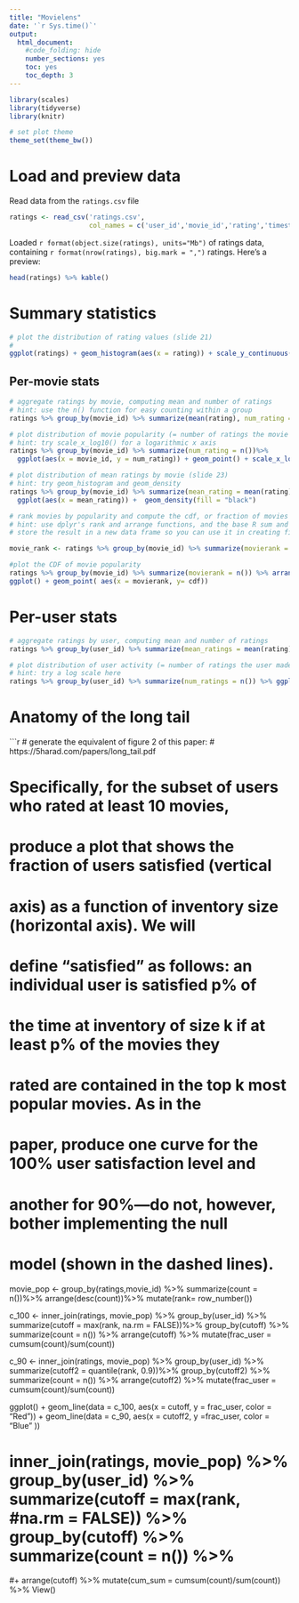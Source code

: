 ```yaml
---
title: "Movielens"
date: '`r Sys.time()`'
output:
  html_document:
    #code_folding: hide
    number_sections: yes
    toc: yes
    toc_depth: 3
---
```


```r
library(scales)
library(tidyverse)
library(knitr)

# set plot theme
theme_set(theme_bw())
```

# Load and preview data

Read data from the `ratings.csv` file
```r
ratings <- read_csv('ratings.csv',
                    col_names = c('user_id','movie_id','rating','timestamp'))
```

Loaded `r format(object.size(ratings), units="Mb")` of ratings data, containing `r format(nrow(ratings), big.mark = ",")` ratings. Here's a preview:
```r
head(ratings) %>% kable()
```

# Summary statistics

```r
# plot the distribution of rating values (slide 21)
#
ggplot(ratings) + geom_histogram(aes(x = rating)) + scale_y_continuous(label = comma) 

```

## Per-movie stats

```r
# aggregate ratings by movie, computing mean and number of ratings
# hint: use the n() function for easy counting within a group
ratings %>% group_by(movie_id) %>% summarize(mean(rating), num_rating = n())  
```

```r
# plot distribution of movie popularity (= number of ratings the movie received)
# hint: try scale_x_log10() for a logarithmic x axis
ratings %>% group_by(movie_id) %>% summarize(num_rating = n())%>%
  ggplot(aes(x = movie_id, y = num_rating)) + geom_point() + scale_x_log10(label = comma)

```

```r
# plot distribution of mean ratings by movie (slide 23)
# hint: try geom_histogram and geom_density
ratings %>% group_by(movie_id) %>% summarize(mean_rating = mean(rating)) %>%
  ggplot(aes(x = mean_rating)) +  geom_density(fill = "black") 
```

```r
# rank movies by popularity and compute the cdf, or fraction of movies covered by the top-k moves (slide 25)
# hint: use dplyr's rank and arrange functions, and the base R sum and cumsum functions
# store the result in a new data frame so you can use it in creating figure 2 from the paper below

movie_rank <- ratings %>% group_by(movie_id) %>% summarize(movierank = n()) %>% arrange(desc(movierank)) %>% mutate(cdf = cumsum(movierank)/sum(movierank))

#plot the CDF of movie popularity
ratings %>% group_by(movie_id) %>% summarize(movierank = n()) %>% arrange((movierank)) %>% mutate(cdf = cumsum(movierank)/sum(movierank)) %>%
ggplot() + geom_point( aes(x = movierank, y= cdf))


 ```



# Per-user stats

```r
# aggregate ratings by user, computing mean and number of ratings
ratings %>% group_by(user_id) %>% summarize(mean_ratings = mean(rating), num_ratings = n())

```

```r
# plot distribution of user activity (= number of ratings the user made)
# hint: try a log scale here
ratings %>% group_by(user_id) %>% summarize(num_ratings = n()) %>% ggplot(aes(x = user_id, y = num_ratings)) + geom_point() + scale_x_log10(label = comma)


```

# Anatomy of the long tail

```r
# generate the equivalent of figure 2 of this paper:
# https://5harad.com/papers/long_tail.pdf

# Specifically, for the subset of users who rated at least 10 movies,
# produce a plot that shows the fraction of users satisfied (vertical
# axis) as a function of inventory size (horizontal axis). We will
# define "satisfied" as follows: an individual user is satisfied p% of
# the time at inventory of size k if at least p% of the movies they
# rated are contained in the top k most popular movies. As in the
# paper, produce one curve for the 100% user satisfaction level and
# another for 90%---do not, however, bother implementing the null
# model (shown in the dashed lines).

movie_pop <- group_by(ratings,movie_id) %>% summarize(count = n())%>% arrange(desc(count))%>% mutate(rank= row_number())

c_100 <- inner_join(ratings, movie_pop) %>% group_by(user_id) %>% summarize(cutoff = max(rank, na.rm = FALSE))%>%  group_by(cutoff) %>% summarize(count = n()) %>%
  arrange(cutoff) %>% mutate(frac_user = cumsum(count)/sum(count)) 

c_90 <- inner_join(ratings, movie_pop) %>% group_by(user_id) %>% summarize(cutoff2 = quantile(rank, 0.9))%>%  group_by(cutoff2) %>% summarize(count = n()) %>%
  arrange(cutoff2) %>% mutate(frac_user = cumsum(count)/sum(count))


 ggplot() + geom_line(data = c_100, aes(x = cutoff, y = frac_user, color = "Red")) + geom_line(data = c_90, aes(x = cutoff2, y =frac_user, color = "Blue" )) 

  
# inner_join(ratings, movie_pop) %>% group_by(user_id) %>% summarize(cutoff = max(rank, #na.rm = FALSE)) %>% group_by(cutoff) %>% summarize(count = n()) %>%
#+     arrange(cutoff) %>% mutate(cum_sum = cumsum(count)/sum(count)) %>% View()  

